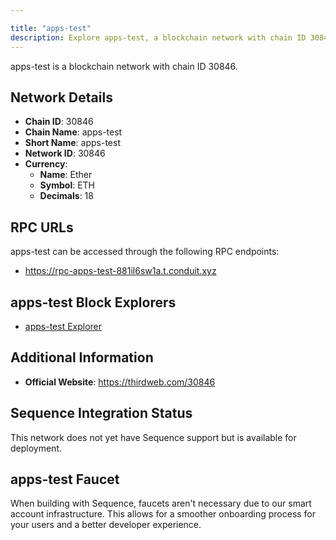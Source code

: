 ```yaml
---

title: "apps-test"
description: Explore apps-test, a blockchain network with chain ID 30846. Learn about its native currency, Ether, and how to interact with the network.
---
```




apps-test is a blockchain network with chain ID 30846.

## Network Details

- **Chain ID**: 30846
- **Chain Name**: apps-test
- **Short Name**: apps-test
- **Network ID**: 30846
- **Currency**: 
  - **Name**: Ether
  - **Symbol**: ETH
  - **Decimals**: 18

## RPC URLs

apps-test can be accessed through the following RPC endpoints:

- https://rpc-apps-test-881il6sw1a.t.conduit.xyz

## apps-test Block Explorers

- [apps-test Explorer](https://explorer-apps-test-881il6sw1a.t.conduit.xyz)

## Additional Information

- **Official Website**: https://thirdweb.com/30846

## Sequence Integration Status

This network does not yet have Sequence support but is available for deployment.

## apps-test Faucet

When building with Sequence, faucets aren't necessary due to our smart account infrastructure. This allows for a smoother onboarding process for your users and a better developer experience.
